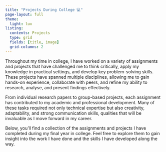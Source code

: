 ```yaml
---
title: "Projects During College 💻"
page-layout: full
theme:
  light: lux
listing: 
  contents: Projects
  type: grid
  fields: [title, image]
  grid-columns: 2
---
```


Throughout my time in college, I have worked on a variety of assignments and projects that have challenged me to think critically, apply my knowledge in practical settings, and develop key problem-solving skills. These projects have spanned multiple disciplines, allowing me to gain hands-on experience, collaborate with peers, and refine my ability to research, analyse, and present findings effectively.

From individual research papers to group-based projects, each assignment has contributed to my academic and professional development. Many of these tasks required not only technical expertise but also creativity, adaptability, and strong communication skills, qualities that will be invaluable as I move forward in my career.

Below, you’ll find a collection of the assignments and projects I have completed during my final year in college. Feel free to explore them to gain insight into the work I have done and the skills I have developed along the way.
